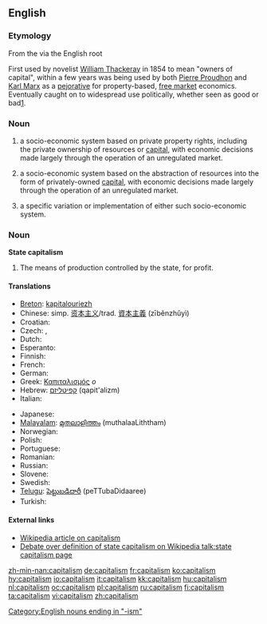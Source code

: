 ==English==

===Etymology===
From the {{etyl|la}} {{term|capitalis}} via the English root {{term|capital}}

First used by novelist [[w:William Thackeray|William Thackeray]] in 1854 to mean "owners of capital", within a few years was being used by both [[w:Pierre Proudhon|Pierre Proudhon]] and [[w:Karl Marx|Karl Marx]] as a [[pejorative]] for property-based, [[w:free market|free market]] economics. Eventually caught on to widespread use politically, whether seen as good or bad[http://www.spiritus-temporis.com/capitalism/etymology.html].

===Noun===
{{en-noun|s|-}}

# {{context|politics|uncountable}} a socio-economic system based on private property rights, including the private ownership of resources or [[capital]], with economic decisions made largely through the operation of an unregulated market.
# {{context|economics|uncountable}} a socio-economic system based on the abstraction of resources into the form of privately-owned [[capital]],  with economic decisions made largely through the operation of an unregulated market.
# {{countable}} a specific variation or implementation of either such socio-economic system.

===Noun===
'''State capitalism'''

# The means of production controlled by the state, for profit.

====Translations====
{{trans-top|socio-economic system based on private property rights}}
* [[Breton]]: [[kapitalouriezh]] {{f}}
* Chinese: simp. [[资本主义]]/trad. [[資本主義]] (zīběnzhǔyì)
* Croatian: {{t+|hr|kapitalizam|m}}
* Czech: {{t-|cs|kapitalismus}}, {{t-|cs|kapitalizmus}}
* Dutch: {{t-|nl|kapitalisme|n}}
* Esperanto: {{t|eo|kapitalismo|xs=Esperanto}}
* Finnish: {{t+|fi|kapitalismi}}
* French: {{t+|fr|capitalisme|m}}
* German: {{t+|de|Kapitalismus|m}}
* Greek: [[Καπιταλισμός]] ''ο''
* Hebrew: [[קפיטליזם]] (qapit'alizm) {{m}}
* Italian: {{t+|it|capitalismo|m}}
{{trans-mid}}
* Japanese: {{t-|ja|資本主義|sc=Jpan}}
* [[Malayalam]]: [[മുതലാളിത്തം]] (muthalaaLiththam)
* Norwegian: {{t+|no|kapitalisme|m}}
* Polish: {{t+|pl|kapitalizm|m}}
* Portuguese: {{t+|pt|capitalismo|m}}
* Romanian: {{t-|ro|capitalism|n}}
* Russian: {{t+|ru|капитализм|tr=kapítalizm|sc=Cyrl}}
* Slovene: {{t+|sl|kapitalizem|m}}
* Swedish: {{t-|sv|kapitalism}}
* [[Telugu]]: [[పెట్టుబడిదారీ]] (peTTubaDidaaree)
* Turkish: {{t+|tr|kapitalizm}}
{{trans-bottom}}

{{trans-top|socio-economic system based on the abstraction of resources}}
{{trans-mid}}
{{trans-bottom}}

====External links====
* [[w:capitalism|Wikipedia article on capitalism]]
* [[w:talk:state capitalism|Debate over definition of state capitalism on Wikipedia talk:state capitalism page]]

[[Category:English nouns ending in "-ism"]]

[[zh-min-nan:capitalism]]
[[de:capitalism]]
[[fr:capitalism]]
[[ko:capitalism]]
[[hy:capitalism]]
[[io:capitalism]]
[[it:capitalism]]
[[kk:capitalism]]
[[hu:capitalism]]
[[nl:capitalism]]
[[oc:capitalism]]
[[pl:capitalism]]
[[ru:capitalism]]
[[fi:capitalism]]
[[ta:capitalism]]
[[vi:capitalism]]
[[zh:capitalism]]